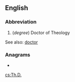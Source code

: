 ==English==

===Abbreviation===
{{rfc-header|Abbreviation}}
{{head|en|abbreviation}}

# (''degree'') Doctor of Theology

See also: [[doctor]]

===Anagrams===
* {{l|en|DHT}}

[[cs:Th.D.]]